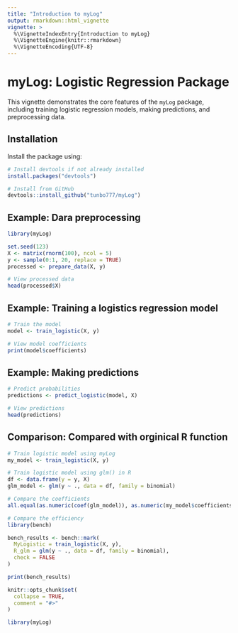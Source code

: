 ```yaml
---
title: "Introduction to myLog"
output: rmarkdown::html_vignette
vignette: >
  %\VignetteIndexEntry{Introduction to myLog}
  %\VignetteEngine{knitr::rmarkdown}
  %\VignetteEncoding{UTF-8}
---
```



# myLog: Logistic Regression Package

This vignette demonstrates the core features of the `myLog` package, including training logistic regression models, making predictions, and preprocessing data.

## Installation

Install the package using:

```r
# Install devtools if not already installed
install.packages("devtools")

# Install from GitHub
devtools::install_github("tunbo777/myLog")
```

## Example: Dara preprocessing
```r
library(myLog)

set.seed(123)
X <- matrix(rnorm(100), ncol = 5)
y <- sample(0:1, 20, replace = TRUE)
processed <- prepare_data(X, y)

# View processed data
head(processed$X)
```

## Example: Training a logistics regression model
```r

# Train the model
model <- train_logistic(X, y)

# View model coefficients
print(model$coefficients)
```

## Example: Making predictions
```r
# Predict probabilities
predictions <- predict_logistic(model, X)

# View predictions
head(predictions)
```

## Comparison: Compared with orginical R function
```r
# Train logistic model using myLog
my_model <- train_logistic(X, y)

# Train logistic model using glm() in R
df <- data.frame(y = y, X)
glm_model <- glm(y ~ ., data = df, family = binomial)

# Compare the coefficients
all.equal(as.numeric(coef(glm_model)), as.numeric(my_model$coefficients))

# Compare the efficiency
library(bench)

bench_results <- bench::mark(
  MyLogistic = train_logistic(X, y),
  R_glm = glm(y ~ ., data = df, family = binomial),
  check = FALSE
)

print(bench_results)
```



```r
knitr::opts_chunk$set(
  collapse = TRUE,
  comment = "#>"
)
```

```r
library(myLog)
```
